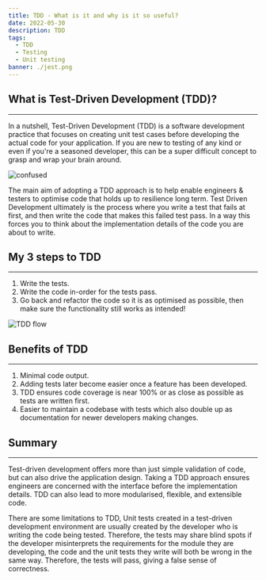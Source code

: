 ```yaml
---
title: TDD - What is it and why is it so useful?
date: 2022-05-30
description: TDD
tags:
  - TDD
  - Testing
  - Unit testing
banner: ./jest.png
---
```


## What is Test-Driven Development (TDD)?

---

In a nutshell, Test-Driven Development (TDD) is a software development practice that focuses on creating unit test cases before developing the actual code for your application. If you are new to testing of any kind or even if you're a seasoned developer, this can be a super difficult concept to grasp and wrap your brain around.

![confused](./confused.jpg)

The main aim of adopting a TDD approach is to help enable engineers & testers to optimise code that holds up to resilience long term. Test Driven Development ultimately is the process where you write a test that fails at first, and then write the code that makes this failed test pass. In a way this forces you to think about the implementation details of the code you are about to write.


## My 3 steps to TDD

---

1. Write the tests.
2. Write the code in-order for the tests pass.
3. Go back and refactor the code so it is as optimised as possible, then make sure the functionality still works as intended!

![TDD flow](./TDD-flow.jpg)


## Benefits of TDD

---

1. Minimal code output.
2. Adding tests later become easier once a feature has been developed.
3. TDD ensures code coverage is near 100% or as close as possible as tests are written first.
4. Easier to maintain a codebase with tests which also double up as documentation for newer developers making changes.


## Summary

---

Test-driven development offers more than just simple validation of code, but can also drive the application design. Taking a TDD approach ensures engineers are concerned with the interface before the implementation details. TDD can also lead to more modularised, flexible, and extensible code.

There are some limitations to TDD, Unit tests created in a test-driven development environment are usually created by the developer who is writing the code being tested. Therefore, the tests may share blind spots if the developer misinterprets the requirements for the module they are developing, the code and the unit tests they write will both be wrong in the same way. Therefore, the tests will pass, giving a false sense of correctness.

